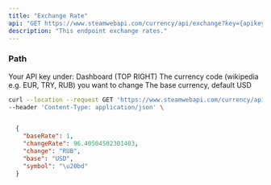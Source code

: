 ```yaml
---
title: "Exchange Rate"
api: "GET https://www.steamwebapi.com/currency/api/exchange?key={apikey}&change={change}&base={base}"
description: "This endpoint exchange rates."
---
```


### Path

<ParamField path="apikey" type="string" required>
  Your API key under: Dashboard (TOP RIGHT)
</ParamField>

<ParamField path="change" type="string" required>
  The currency code (wikipedia e.g. EUR, TRY, RUB) you want to change 
</ParamField>

<ParamField path="base" type="object" default="USD">
  The base currency, default USD
</ParamField>

<RequestExample>

```bash Example Request
curl --location --request GET 'https://www.steamwebapi.com/currency/api/exchange?key=$YOUR_API_KEY&change=$CHANGE&base=$BASE' \
--header 'Content-Type: application/json' \
```
</RequestExample>

<ResponseExample>

```json Response

  {
    "baseRate": 1,
    "changeRate": 96.40504502301403,
    "change": "RUB",
    "base": "USD",
    "symbol": "\u20bd"
  }
```

</ResponseExample>
